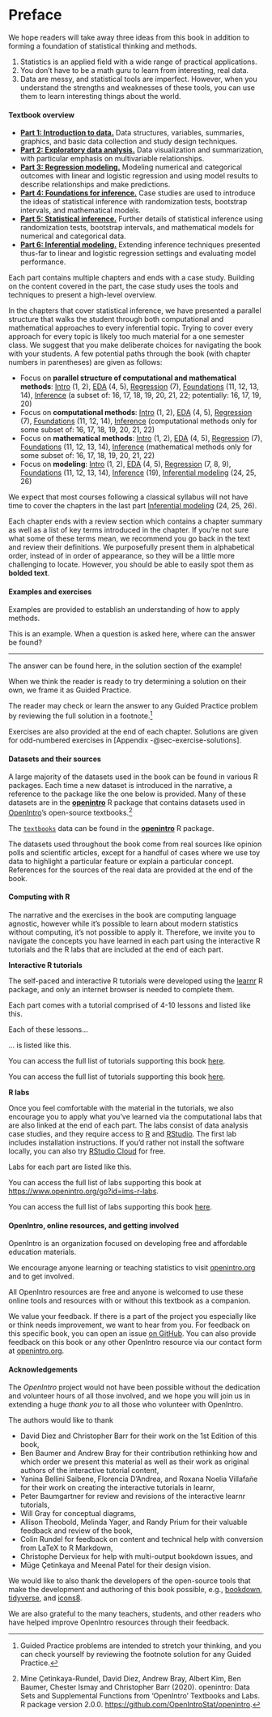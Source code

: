 # Preface {.unnumbered}

We hope readers will take away three ideas from this book in addition to forming a foundation of statistical thinking and methods.

1.  Statistics is an applied field with a wide range of practical applications.
2.  You don't have to be a math guru to learn from interesting, real data.
3.  Data are messy, and statistical tools are imperfect. However, when you understand the strengths and weaknesses of these tools, you can use them to learn interesting things about the world.

#### Textbook overview {.unnumbered}

-   [**Part 1: Introduction to data.**](https://openintro-ims2.netlify.app/introduction-to-data) Data structures, variables, summaries, graphics, and basic data collection and study design techniques.
-   [**Part 2: Exploratory data analysis.**](https://openintro-ims2.netlify.app/exploratory-data-analysis) Data visualization and summarization, with particular emphasis on multivariable relationships.
-   [**Part 3: Regression modeling.**](https://openintro-ims2.netlify.app/regression-modeling) Modeling numerical and categorical outcomes with linear and logistic regression and using model results to describe relationships and make predictions.
-   [**Part 4: Foundations for inference.**](https://openintro-ims2.netlify.app/foundations-of-inference) Case studies are used to introduce the ideas of statistical inference with randomization tests, bootstrap intervals, and mathematical models.
-   [**Part 5: Statistical inference.**](https://openintro-ims2.netlify.app/statistical-inference) Further details of statistical inference using randomization tests, bootstrap intervals, and mathematical models for numerical and categorical data.
-   [**Part 6: Inferential modeling.**](https://openintro-ims2.netlify.app/inferential-modeling) Extending inference techniques presented thus-far to linear and logistic regression settings and evaluating model performance.

Each part contains multiple chapters and ends with a case study.
Building on the content covered in the part, the case study uses the tools and techniques to present a high-level overview.

In the chapters that cover statistical inference, we have presented a parallel structure that walks the student through both computational and mathematical approaches to every inferential topic.
Trying to cover every approach for every topic is likely too much material for a one semester class.
We suggest that you make deliberate choices for navigating the book with your students.
A few potential paths through the book (with chapter numbers in parentheses) are given as follows:

* Focus on **parallel structure of computational and mathematical methods**: [Intro](https://openintro-ims2.netlify.app/introduction-to-data) (1, 2), [EDA](https://openintro-ims2.netlify.app/exploratory-data-analysis) (4, 5), [Regression](https://openintro-ims2.netlify.app/regression-modeling) (7), [Foundations](https://openintro-ims2.netlify.app/foundations-of-inference) (11, 12, 13, 14), [Inference](https://openintro-ims2.netlify.app/statistical-inference) (a subset of: 16, 17, 18, 19, 20, 21, 22; potentially: 16, 17, 19, 20)
* Focus on **computational methods**: [Intro](https://openintro-ims2.netlify.app/introduction-to-data) (1, 2), [EDA](https://openintro-ims2.netlify.app/exploratory-data-analysis) (4, 5), [Regression](https://openintro-ims2.netlify.app/regression-modeling) (7), [Foundations](https://openintro-ims2.netlify.app/foundations-of-inference) (11, 12, 14), [Inference](https://openintro-ims2.netlify.app/statistical-inference) (computational methods only for some subset of: 16, 17, 18, 19, 20, 21, 22)
* Focus on **mathematical methods**: [Intro](https://openintro-ims2.netlify.app/introduction-to-data) (1, 2), [EDA](https://openintro-ims2.netlify.app/exploratory-data-analysis) (4, 5), [Regression](https://openintro-ims2.netlify.app/regression-modeling) (7), [Foundations](https://openintro-ims2.netlify.app/foundations-of-inference) (11, 12, 13, 14), [Inference](https://openintro-ims2.netlify.app/statistical-inference) (mathematical methods only for some subset of: 16, 17, 18, 19, 20, 21, 22)
* Focus on **modeling**:  [Intro](https://openintro-ims2.netlify.app/introduction-to-data) (1, 2), [EDA](https://openintro-ims2.netlify.app/exploratory-data-analysis) (4, 5), [Regression](https://openintro-ims2.netlify.app/regression-modeling) (7, 8, 9), [Foundations](https://openintro-ims2.netlify.app/foundations-of-inference) (11, 12, 13, 14), [Inference](https://openintro-ims2.netlify.app/statistical-inference) (19), [Inferential modeling](https://openintro-ims2.netlify.app/inferential-modeling) (24, 25, 26)

We expect that most courses following a classical syllabus will not have time to cover the chapters in the last part [Inferential modeling](https://openintro-ims2.netlify.app/inferential-modeling) (24, 25, 26).

Each chapter ends with a review section which contains a chapter summary as well as a list of key terms introduced in the chapter.
If you're not sure what some of these terms mean, we recommend you go back in the text and review their definitions.
We purposefully present them in alphabetical order, instead of in order of appearance, so they will be a little more challenging to locate.
However, you should be able to easily spot them as **bolded text**.

#### Examples and exercises {.unnumbered}

Examples are provided to establish an understanding of how to apply methods.

::: {.workedexample data-latex=""}
This is an example.
When a question is asked here, where can the answer be found?

------------------------------------------------------------------------

The answer can be found here, in the solution section of the example!
:::

When we think the reader is ready to try determining a solution on their own, we frame it as Guided Practice.

::: {.guidedpractice data-latex=""}
The reader may check or learn the answer to any Guided Practice problem by reviewing the full solution in a footnote.[^preface-1]
:::

[^preface-1]: Guided Practice problems are intended to stretch your thinking, and you can check yourself by reviewing the footnote solution for any Guided Practice.

Exercises are also provided at the end of each chapter.
Solutions are given for odd-numbered exercises in [Appendix -@sec-exercise-solutions].

#### Datasets and their sources {.unnumbered}

A large majority of the datasets used in the book can be found in various R packages.
Each time a new dataset is introduced in the narrative, a reference to the package like the one below is provided.
Many of these datasets are in the [**openintro**](http://openintrostat.github.io/openintro) R package that contains datasets used in [OpenIntro](https://www.openintro.org/)'s open-source textbooks.[^preface-2]

[^preface-2]: Mine Çetinkaya-Rundel, David Diez, Andrew Bray, Albert Kim, Ben Baumer, Chester Ismay and Christopher Barr (2020).
    openintro: Data Sets and Supplemental Functions from 'OpenIntro' Textbooks and Labs.
    R package version 2.0.0.
    <https://github.com/OpenIntroStat/openintro>.

::: {.data data-latex=""}
The [`textbooks`](http://openintrostat.github.io/openintro/reference/textbooks.html) data can be found in the [**openintro**](http://openintrostat.github.io/openintro) R package.
:::

The datasets used throughout the book come from real sources like opinion polls and scientific articles, except for a handful of cases where we use toy data to highlight a particular feature or explain a particular concept.
References for the sources of the real data are provided at the end of the book.

#### Computing with R {.unnumbered}

The narrative and the exercises in the book are computing language agnostic, however while it's possible to learn about modern statistics without computing, it's not possible to apply it.
Therefore, we invite you to navigate the concepts you have learned in each part using the interactive R tutorials and the R labs that are included at the end of each part.

**Interactive R tutorials**

The self-paced and interactive R tutorials were developed using the [learnr](https://rstudio.github.io/learnr/index.html) R package, and only an internet browser is needed to complete them.

::: {.alltutorials data-latex=""}
Each part comes with a tutorial comprised of 4-10 lessons and listed like this.
:::

::: {.singletutorial data-latex=""}
Each of these lessons...
:::

::: {.singletutorial data-latex=""}
... is listed like this.
:::

::: {.content-hidden unless-format="pdf"}
You can access the full list of tutorials supporting this book [here](https://openintrostat.github.io/ims-tutorials).
:::

::: {.content-visible when-format="html"}
You can access the full list of tutorials supporting this book [here](https://openintrostat.github.io/ims-tutorials).
:::

\clearpage

**R labs**

Once you feel comfortable with the material in the tutorials, we also encourage you to apply what you've learned via the computational labs that are also linked at the end of each part.
The labs consist of data analysis case studies, and they require access to [R](https://cran.r-project.org/) and [RStudio](https://rstudio.com/products/rstudio/).
The first lab includes installation instructions.
If you'd rather not install the software locally, you can also try [RStudio Cloud](https://rstudio.cloud/) for free.

::: {.singlelab data-latex=""}
Labs for each part are listed like this.
:::

::: {.content-hidden unless-format="pdf"}
You can access the full list of labs supporting this book at\
<https://www.openintro.org/go?id=ims-r-labs>.
:::

::: {.content-visible when-format="html"}
You can access the full list of labs supporting this book [here](https://www.openintro.org/go?id=ims-r-labs).
:::

#### OpenIntro, online resources, and getting involved {.unnumbered}

OpenIntro is an organization focused on developing free and affordable education materials.

We encourage anyone learning or teaching statistics to visit [openintro.org](http://www.openintro.org) and to get involved.

All OpenIntro resources are free and anyone is welcomed to use these online tools and resources with or without this textbook as a companion.

We value your feedback.
If there is a part of the project you especially like or think needs improvement, we want to hear from you.
For feedback on this specific book, you can open an issue [on GitHub](https://github.com/openintrostat/ims/issues).
You can also provide feedback on this book or any other OpenIntro resource via our contact form at [openintro.org](https://www.openintro.org/form/?f=contact).

#### Acknowledgements {.unnumbered}

The *OpenIntro* project would not have been possible without the dedication and volunteer hours of all those involved, and we hope you will join us in extending a huge *thank you* to all those who volunteer with OpenIntro.

The authors would like to thank

-   David Diez and Christopher Barr for their work on the 1st Edition of this book,
-   Ben Baumer and Andrew Bray for their contribution rethinking how and which order we present this material as well as their work as original authors of the interactive tutorial content,
-   Yanina Bellini Saibene, Florencia D'Andrea, and Roxana Noelia Villafañe for their work on creating the interactive tutorials in learnr,
-   Peter Baumgartner for review and revisions of the interactive learnr tutorials,
-   Will Gray for conceptual diagrams,
-   Allison Theobold, Melinda Yager, and Randy Prium for their valuable feedback and review of the book,
-   Colin Rundel for feedback on content and technical help with conversion from LaTeX to R Markdown,
-   Christophe Dervieux for help with multi-output bookdown issues, and
-   Müge Çetinkaya and Meenal Patel for their design vision.

We would like to also thank the developers of the open-source tools that make the development and authoring of this book possible, e.g., [bookdown](https://bookdown.org/), [tidyverse](https://tidyverse.org/), and [icons8](http://icons8.com/).

We are also grateful to the many teachers, students, and other readers who have helped improve OpenIntro resources through their feedback.
